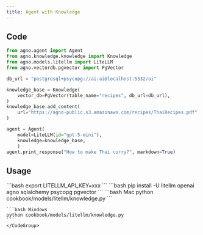 ```yaml
---
title: Agent with Knowledge
---
```


## Code

```python cookbook/models/litellm/knowledge.py
from agno.agent import Agent
from agno.knowledge.knowledge import Knowledge
from agno.models.litellm import LiteLLM
from agno.vectordb.pgvector import PgVector

db_url = "postgresql+psycopg://ai:ai@localhost:5532/ai"

knowledge_base = Knowledge(
    vector_db=PgVector(table_name="recipes", db_url=db_url),
)
knowledge_base.add_content(
    url="https://agno-public.s3.amazonaws.com/recipes/ThaiRecipes.pdf"
)

agent = Agent(
    model=LiteLLM(id="gpt-5-mini"),
    knowledge=knowledge_base,
    )
agent.print_response("How to make Thai curry?", markdown=True)
```

## Usage

<Steps>
  <Snippet file="create-venv-step.mdx" />

  <Step title="Set your API key">
    ```bash
    export LITELLM_API_KEY=xxx
    ```
  </Step>

  <Step title="Install libraries">
    ```bash
    pip install -U litellm openai agno sqlalchemy psycopg pgvector
    ```
  </Step>

  <Step title="Run Agent">
    <CodeGroup>
    ```bash Mac
    python cookbook/models/litellm/knowledge.py
    ```

    ```bash Windows
    python cookbook/models/litellm/knowledge.py
    ```
    </CodeGroup>
  </Step>
</Steps>